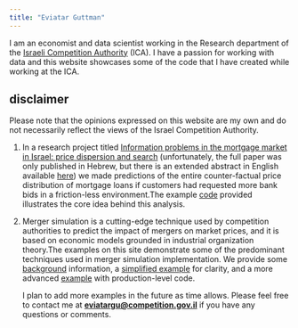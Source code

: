 ```yaml
---
title: "Eviatar Guttman"
---
```


I am an economist and data scientist working in the Research department of the [Israeli Competition Authority](https://www.gov.il/en/departments/competition/govil-landing-page) (ICA). I have a passion for working with data and this website showcases some of the code that I have created while working at the ICA.

::: {.callout-warning icon="false"}
## disclaimer

Please note that the opinions expressed on this website are my own and do not necessarily reflect the views of the Israel Competition Authority.
:::

1.  In a research project titled [Information problems in the mortgage market in Israel: price dispersion and search](https://www.gov.il/he/departments/publications/reports/mortgagemarket-final) (unfortunately, the full paper was only published in Hebrew, but there is an extended abstract in English available [here](mortgage_data/Information%20Asymmetry%20and%20the%20Gains%20from%20Shopping%20Evidence%20from%20the%20Israeli%20Mortgage%20Market.pdf)) we made predictions of the entire counter-factual price distribution of mortgage loans if customers had requested more bank bids in a friction-less environment.The example [code](1_mortgage.qmd) provided illustrates the core idea behind this analysis.

2.  Merger simulation is a cutting-edge technique used by competition authorities to predict the impact of mergers on market prices, and it is based on economic models grounded in industrial organization theory.The examples on this site demonstrate some of the predominant techniques used in merger simulation implementation. We provide some [background](2_merger_sim_intro.qmd) information, a [simplified example](3_multinomial_logit.qmd) for clarity, and a more advanced [example](4_nested.qmd) with production-level code.

    I plan to add more examples in the future as time allows. Please feel free to contact me at [**eviatargu\@competition.gov.il**](mailto:eviatargu@competition.gov.il) if you have any questions or comments.

